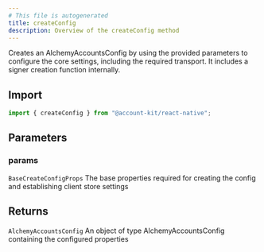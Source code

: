 ```yaml
---
# This file is autogenerated
title: createConfig
description: Overview of the createConfig method
---
```


Creates an AlchemyAccountsConfig by using the provided parameters to configure the core settings, including the required transport. It includes a signer creation function internally.

## Import

```ts
import { createConfig } from "@account-kit/react-native";
```

## Parameters

### params

`BaseCreateConfigProps`
The base properties required for creating the config and establishing client store settings

## Returns

`AlchemyAccountsConfig`
An object of type AlchemyAccountsConfig containing the configured properties
